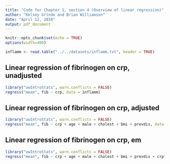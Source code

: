 ```yaml
---
title: "Code for Chapter 1, section 4 (Overview of linear regression)"
author: "Kelsey Grinde and Brian Williamson"
date: "April 12, 2018"
output: pdf_document
---
```


```r
knitr::opts_chunk$set(echo = TRUE)
options(width=400)
```

```r
inflamm <- read.table("../../datasets/inflamm.txt", header = TRUE)
```

## Linear regression of fibrinogen on crp, unadjusted
```r
library("uwIntroStats", warn.conflicts = FALSE)
regress("mean", fib ~ crp, data = inflamm)
```

## Linear regression of fibrinogen on crp, adjusted
```r
library("uwIntroStats", warn.conflicts = FALSE)
regress("mean", fib ~ crp + age + male + cholest + bmi + prevdis, data = inflamm)
```

## Linear regression of fibrinogen on crp, em
```r
library("uwIntroStats", warn.conflicts = FALSE)
regress("mean", fib ~ crp + age + male + cholest + bmi + prevdis + crp*cholest, data = inflamm)
```